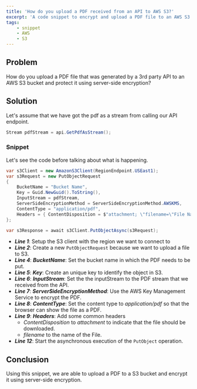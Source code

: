 ```yaml
---
title: 'How do you upload a PDF received from an API to AWS S3?'
excerpt: 'A code snippet to encrypt and upload a PDF file to an AWS S3 bucket received as a Stream from an external API'
tags:
    - snippet
    - AWS
    - S3
---
```


## Problem

How do you upload a PDF file that was generated by a 3rd party API to an AWS S3 bucket and protect it using server-side
encryption?

## Solution

Let's assume that we have got the pdf as a stream from calling our API endpoint.

```csharp
Stream pdfStream = api.GetPdfAsStream();
```

### Snippet

Let's see the code before talking about what is happening.

```csharp
var s3Client = new AmazonS3Client(RegionEndpoint.USEast1);
var s3Request = new PutObjectRequest
{
    BucketName = "Bucket Name",
    Key = Guid.NewGuid().ToString(),
    InputStream = pdfStream,
    ServerSideEncryptionMethod = ServerSideEncryptionMethod.AWSKMS,
    ContentType = "application/pdf",
    Headers = { ContentDisposition = $"attachment; \"filename=\"File Name\"" },
};

var s3Response = await s3Client.PutObjectAsync(s3Request);
```

-   **_Line 1_**: Setup the S3 client with the region we want to connect to
-   **_Line 2_**: Create a new `PutObjectRequest` because we want to upload a file to S3.
-   **_Line 4_**: **_BucketName_**: Set the bucket name in which the PDF needs to be put.
-   **_Line 5_**: **_Key_**: Create an unique key to identify the object in S3.
-   **_Line 6_**: **_InputStream_**: Set the the inputStream to the PDF stream that we received from the API.
-   **_Line 7_**: **_ServerSideEncryptionMethod_**: Use the AWS Key Management Service to encrypt the PDF.
-   **_Line 8_**: **_ContentType_**: Set the content type to _application/pdf_ so that the browser can show the file as
    a PDF.
-   **_Line 9_**: **_Headers_**: Add some common headers
    -   _ContentDisposition_ to _attachment_ to indicate that the file should be downloaded.
    -   _filename_ to the name of the File.
-   **_Line 12_**: Start the asynchronous execution of the `PutObject` operation.

## Conclusion

Using this snippet, we are able to upload a PDF to a S3 bucket and encrypt it using server-side encryption.
